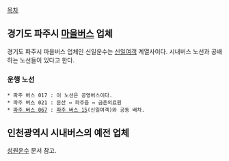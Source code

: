 [[목차]]

== 경기도 파주시 [[마을버스]] 업체 ==
경기도 파주시 마을버스 업체인 신일운수는 [[신일여객]] 계열사이다. 시내버스 노선과 공배하는 노선들이 있다고 한다.

=== 운행 노선 ===
 * 파주 버스 017 : 이 노선은 공영버스이다.
 * 파주 버스 021 : 문산 ↔ 파주읍 ↔ 금촌의료원
 * [[파주 버스 067]] : [[파주 버스 15]](신일여객)와 공동 배차.

== 인천광역시 시내버스의 예전 업체 ==
[[성원운수]] 문서 참고.
